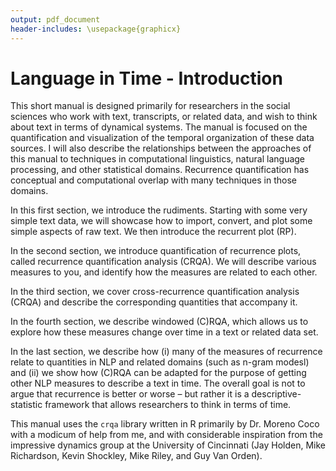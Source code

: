 ```yaml
---
output: pdf_document
header-includes: \usepackage{graphicx}
---
```

Language in Time - Introduction
========================================================

This short manual is designed primarily for researchers in the social sciences who work with text, transcripts, or related data, and wish to think about text in terms of dynamical systems. The manual is focused on the quantification and visualization of the temporal organization of these data sources. I will also describe the relationships between the approaches of this manual to techniques in computational linguistics, natural language processing, and other statistical domains. Recurrence quantification has conceptual and computational overlap with many techniques in those domains. 

In this first section, we introduce the rudiments. Starting with some very simple text data, we will showcase how to import, convert, and plot some simple aspects of raw text. We then introduce the recurrent plot (RP).

In the second section, we introduce quantification of recurrence plots, called recurrence quantification analysis (CRQA). We will describe various measures to you, and identify how the measures are related to each other. 

In the third section, we cover cross-recurrence quantification analysis (CRQA) and describe the corresponding quantities that accompany it.

In the fourth section, we describe windowed (C)RQA, which allows us to explore how these measures change over time in a text or related data set.

In the last section, we describe how (i) many of the measures of recurrence relate to quantities in NLP and related domains (such as n-gram modesl) and (ii) we show how (C)RQA can be adapted for the purpose of getting other NLP measures to describe a text in time. The overall goal is not to argue that recurrence is better or worse -- but rather it is a descriptive-statistic framework that allows researchers to think in terms of time.

This manual uses the `crqa` library written in R primarily by Dr. Moreno Coco with a modicum of help from me, and with considerable inspiration from the impressive dynamics group at the University of Cincinnati (Jay Holden, Mike Richardson, Kevin Shockley, Mike Riley, and Guy Van Orden). 